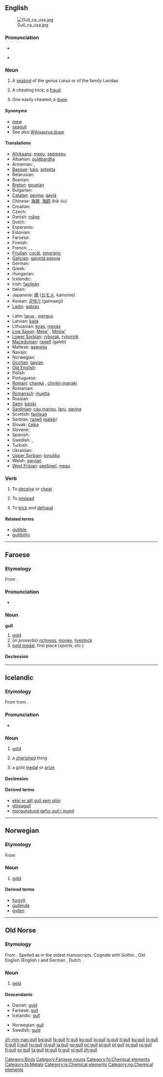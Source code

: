 ==English==
[[Image:Gull ca usa.jpg|thumb]]

===Pronunciation===
* {{IPA|/'gʌl/}}
* {{audio|en-us-gull.ogg|Audio (US)}}
*: {{rhymes|ʌl}}

===Noun===
{{en-noun}}

# A [[seabird]] of the genus ''Larus'' or of the family Laridae.
# {{slang}} A cheating trick; a [[fraud]].
# One easily cheated; a [[dupe]].

====Synonyms====
* [[mew]]
* [[seagull]]
* See also [[Wikisaurus:dupe]]

====Translations====
{{trans-top|seabird}}
* [[Afrikaans]]: [[meeu]], [[seemeeu]]
* Albanian: [[pulëbardha]]
* Armenian: {{t-|hy|ճայ|tr=č̣ay}}, {{t-|hy|որոր|tr=oror}}
* [[Basque]]: [[kaio]], [[antxeta]]
* Belarusian: {{t-|be|чайка|f|xs=Belarusian}}
* Bosnian: {{t-|bs|galeb}}
* [[Breton]]: [[gouelan]]
* Bulgarian: {{t+|bg|чайка|f|tr=čajka}}
* [[Catalan]]: [[gavina]], [[gavià]]
* Chinese: [[海鷗]], [[海鸥]] (hǎi óu)
* Croatian: {{t+|hr|galeb}}
* Czech: {{t-|cs|racek}}
* Danish: [[måge]]
* Dutch: {{t+|nl|meeuw|f}}
* Esperanto: {{t+|eo|mevo|xs=Esperanto}}
* Estonian: {{t+|et|kajakas}}
* Faroese: {{t-|fo|mási|xs=Faroese}}
* Finnish: {{t+|fi|lokki}}
* French: {{t+|fr|goéland|m}}, {{t+|fr|mauve|f}}, {{t+|fr|mouette|f}}
* [[Friulian]]: [[cocâl]], [[smurgnic]]
* [[Galician]]: [[gaivota papoia]] {{f}}
* German: {{t+|de|Möwe|f}}
* Greek: {{t+|el|γλάρος|m|tr=gláros}}
* Hungarian: {{t+|hu|sirály}}
* Icelandic: {{t+|is|máfur|m}}
* Irish: [[faoileán]]
* Italian: {{t+|it|gabbiano|m}}
* Japanese: [[鴎]] ([[カモメ]], kamome)
* Korean: [[갈매기]] (galmaegi)
* [[Ladin]]: [[gabian]]
{{trans-mid}}
* Latin: [[larus]] {{m}}, [[mergus]] {{m}}
* Latvian: [[kaija]]
* Lithuanian: [[kiras]], [[mevas]]
* [[Low Saxon]]: [[Meiw’]] {{f}}, [[Mööw’]] {{f}}
* [[Lower Sorbian]]: [[ryborak]], [[rybornik]]
* [[Macedonian]]: [[галеб]] (galeb) {{m}}
* Maltese: [[gawwija]]
* Navajo: {{tø|nv|tónteel tsídii}}
* Norwegian: {{t+|no|måke|f}}
* [[Occitan]]: [[gavian]]
* [[Old English]]: {{t-|ang|mæw|xs=Old English}}
* Polish: {{t+|pl|mewa|f}}
* Portuguese: {{t+|pt|gaivota|f}}
* [[Romani]]: [[chayka]] {{f}}, [[chirikli-mariaki]] {{f}}
* Romanian: {{t+|ro|pescăruş}}
* [[Romansch]]: [[muetta]]
* Russian: {{t+|ru|чайка|f|tr=čajka}}
* [[Sami]]: [[báiski]]
* [[Sardinian]]: [[cau marinu]], [[laru]], [[gavina]]
* Scottish: [[faoileag]]
* Serbian: [[галеб]] ([[galeb]]) {{m}}
* Slovak: [[čajka]] {{f}}
* Slovene: {{t+|sl|galeb|m}}
* Spanish: {{t-|es|gaviota|f}}
* Swedish: {{t+|sv|mås|c}}, {{t-|sv|trut|c}}
* Turkish: {{t+|tr|martı}}
* Ukrainian: {{t-|uk|чайка|f|tr=čajka|xs=Ukrainian}}
* [[Upper Sorbian]]: [[tonuška]] {{f}}
* Welsh: [[gwylan]]
* [[West Frisian]]: [[seefûgel]], [[meau]] {{f}}
{{trans-bottom}}

===Verb===
{{en-verb}}

# {{US|slang}} To [[deceive]] or [[cheat]]
# {{US|slang}} To [[mislead]]
# {{US|slang}} To [[trick]] and [[defraud]]

====Related terms====
* [[gullible]]
* [[gullibility]]

[[Category:Birds]]

----

==Faroese==

===Etymology===
From {{etyl|non|fo}} {{term|gull|lang=non}}.

===Pronunciation===
* {{IPA|[gʊdl]|lang=fo}}

===Noun===
'''gull''' {{n}} {{s}}

# [[gold]]
# (''in proverbs'') [[richness]], [[money]], [[livestock]]
# [[gold medal]], first place (''sports, etc.'')

====Declension====
{{fo-decl-noun-n9-s|gu|l}}

[[Category:Faroese nouns]]
[[Category:fo:Chemical elements]]
[[Category:fo:Metals]]

----

==Icelandic==

===Etymology===
From {{etyl|non|is}} {{term|gull||gold|lang=non}} from {{proto|Germanic|gulþ-|lang=is}}.

===Pronunciation===
* {{IPA|[kʏtl]|lang=is}}
*: {{rhymes|ʏtl|lang=is}}

===Noun===
{{is-noun|n}}

# {{uncountable|lang=is}} [[gold]]
# {{countable|lang=is}} a [[cherish]]ed thing
# {{countable|lang=is}} a gold [[medal]] or [[prize]]

====Declension====
{{is-decl-noun-n-s|g|u|ll}}

====Derived terms====
* [[ekki er allt gull sem glóir]]
* [[glópagull]]
* [[morgunstund gefur gull í mund]]

[[Category:is:Chemical elements]]

----

==Norwegian==

===Etymology===
From {{etyl|non|no}} {{term|gull|lang=no}}

===Noun===
{{no-noun-nu|gull}}

# [[gold]]

====Derived terms====
* [[forgylt]]
* [[gullende]]
* [[gyllen]]

[[Category:no:Chemical elements]]

----

==Old Norse==

===Etymology===
From {{proto|Germanic|gulþ-|lang=non}}. Spelled as {{term|goll|lang=non}} in the oldest manuscripts. Cognate with Gothic {{term|𐌲𐌿𐌻𐌸|tr=gulþ|sc=Goth}}, Old English {{term|gold|lang=ang}} (English {{term|gold|lang=en}}) and German {{term|Gold|lang=de}}, Dutch {{term|goud|lang=nl}}.

===Noun===
{{infl|non|noun|g=n}}

# [[gold]]

====Descendants====
{{top2}}
* Danish: [[guld]] {{n}}
* Faroese: [[#Faroese|gull]] {{n}}
* Icelandic: [[#Icelandic|gull]] {{n}}
{{mid2}}
* Norwegian: [[#Norwegian|gull]] {{n}}
* Swedish: [[guld]] {{n}}
{{bottom}}

[[zh-min-nan:gull]]
[[bg:gull]]
[[fa:gull]]
[[fr:gull]]
[[ko:gull]]
[[io:gull]]
[[is:gull]]
[[it:gull]]
[[ku:gull]]
[[lo:gull]]
[[lt:gull]]
[[li:gull]]
[[hu:gull]]
[[nl:gull]]
[[ja:gull]]
[[no:gull]]
[[oc:gull]]
[[pl:gull]]
[[pt:gull]]
[[ro:gull]]
[[ru:gull]]
[[fi:gull]]
[[sv:gull]]
[[ta:gull]]
[[te:gull]]
[[tr:gull]]
[[vi:gull]]
[[zh:gull]]